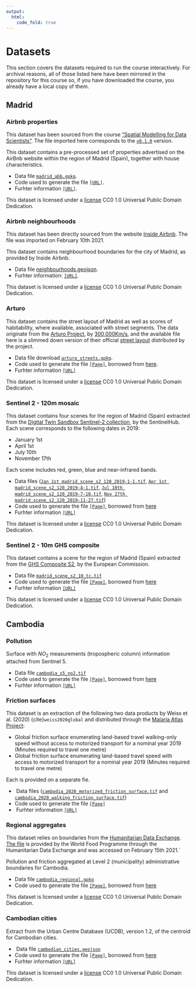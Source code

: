 ```yaml
---
output: 
  html:
    code_fold: true
---
```


# Datasets {#sec-datasets .unnumbered}

This section covers the datasets required to run the course interactively. For archival reasons, all of those listed here have been mirrored in the repository for this course so, if you have downloaded the course, you already have a local copy of them.

## Madrid

### Airbnb properties

This dataset has been sourced from the course ["Spatial Modelling for Data Scientists"](https://gdsl-ul.github.io/san/). The file imported here corresponds to the [`v0.1.0`](https://github.com/GDSL-UL/san/releases/tag/v0.1.0) version.

This dataset contains a pre-processed set of properties advertised on the AirBnb website within the region of Madrid (Spain), together with house characteristics.

-   Data file [`madrid_abb.gpkg`](https://github.com/GDSL-UL/san/raw/v0.1.0/data/assignment_1_madrid/madrid_abb.gpkg).
-   Code used to generate the file [`[URL]`](https://github.com/GDSL-UL/san/blob/v0.1.0/data/assignment_1_madrid/clean_data.ipynb).
-   Furhter information [`[URL]`](https://github.com/GDSL-UL/san/blob/v0.1.0/docs/11-datasets.md#madrid-airbnb).

This dataset is licensed under a [license](https://creativecommons.org/publicdomain/zero/1.0/) CC0 1.0 Universal Public Domain Dedication.

### Airbnb neighbourhoods

This dataset has been directly sourced from the website [Inside Airbnb](http://insideairbnb.com). The file was imported on February 10th 2021.

This dataset contains neighbourhood boundaries for the city of Madrid, as provided by Inside Airbnb.

-   Data file [neighbourhoods.geojson](https://github.com/CrmnCA/gds4eco/blob/main/data/neighbourhoods.geojson).
-   Furhter information: [`[URL]`](http://insideairbnb.com/madrid/).

This dataset is licensed under a [license](https://creativecommons.org/publicdomain/zero/1.0/) CC0 1.0 Universal Public Domain Dedication.

### Arturo

This dataset contains the street layout of Madrid as well as scores of habitability, where available, associated with street segments. The data originate from the [Arturo Project](http://arturo.300000kms.net), by [300,000Km/s](https://300000kms.net), and the available file here is a slimmed down version of their official [street layout](http://arturo.300000kms.net/#10) distributed by the project.

-   Data file download [`arturo_streets.gpkg`](https://github.com/CrmnCA/gds4eco/blob/main/data/arturo_streets.gpkg).
-   Code used to generate the file [`[Page]`](https://github.com/CrmnCA/gds4eco/blob/main/data/arturo_streets_prep.ipynb), borrowed from [here](https://github.com/darribas/gds4ae/blob/master/content/data/arturo_streets_prep.ipynb).
-   Furhter information [`[URL]`](https://arturo.300000kms.net)

This dataset is licensed under a [license](https://creativecommons.org/publicdomain/zero/1.0/) CC0 1.0 Universal Public Domain Dedication.

### Sentinel 2 - 120m mosaic

This dataset contains four scenes for the region of Madrid (Spain) extracted from the [Digital Twin Sandbox Sentinel-2 collection](https://medium.com/sentinel-hub/digital-twin-sandbox-sentinel-2-collection-available-to-everyone-20f3b5de846e), by the SentinelHub. Each scene corresponds to the following dates in 2019:

-   January 1st
-   April 1st
-   July 10th
-   November 17th

Each scene includes red, green, blue and near-infrared bands.

-   Data files ([`Jan 1st madrid_scene_s2_120_2019-1-1.tif`](https://github.com/CrmnCA/gds4eco/blob/main/data/madrid_scene_s2_120_2019-1-1.tif), [`Apr 1st madrid_scene_s2_120_2019-4-1.tif`](https://github.com/CrmnCA/gds4eco/blob/main/data/madrid_scene_s2_120_2019-4-1.tif), [`Jul 10th madrid_scene_s2_120_2019-7-10.tif`](https://github.com/CrmnCA/gds4eco/blob/main/data/madrid_scene_s2_120_2019-7-10.tif), [`Nov 27th madrid_scene_s2_120_2019-11-27.tif`](https://github.com/CrmnCA/gds4eco/blob/main/data/madrid_scene_s2_120_2019-11-27.tif))
-   Code used to generate the file [`[Page]`](https://github.com/CrmnCA/gds4eco/blob/main/data/madrid_s2.ipynb), borrowed from [here](https://github.com/darribas/gds4ae/blob/master/content/data/madrid_s2.ipynb)
-   Furhter information [`[URL]`](https://github.com/sentinel-hub/public-collections/tree/main/collections/sentinel-s2-l2a-mosaic-120)

This dataset is licensed under a [license](https://creativecommons.org/publicdomain/zero/1.0/) CC0 1.0 Universal Public Domain Dedication.

### Sentinel 2 - 10m GHS composite

This dataset contains a scene for the region of Madrid (Spain) extracted from the [GHS Composite S2](https://ghsl.jrc.ec.europa.eu/ghs_s2composite.php), by the European Commission.

-   Data file [`madrid_scene_s2_10_tc.tif`](https://github.com/CrmnCA/gds4eco/blob/main/data/madrid_scene_s2_10_tc.tif)
-   Code used to generate the file [`[Page]`](https://github.com/CrmnCA/gds4eco/blob/main/data/madrid_s2.ipynb), borrowed from [here](https://github.com/darribas/gds4ae/blob/master/content/data/madrid_s2.ipynb)
-   Furhter information [`[URL]`](https://ghsl.jrc.ec.europa.eu/ghs_s2composite.php)

This dataset is licensed under a [license](https://creativecommons.org/publicdomain/zero/1.0/) CC0 1.0 Universal Public Domain Dedication.

## Cambodia

### Pollution

Surface with $NO_2$ measurements (tropospheric column) information attached from Sentinel 5.

-   Data file [`cambodia_s5_no2.tif`](https://github.com/CrmnCA/gds4eco/blob/main/data/cambodia_s5_no2.tif)
-   Code used to generate the file [`[Page]`](https://github.com/CrmnCA/gds4eco/blob/main/data/cambodia_pollution.ipynb), borrowed from [here](https://github.com/darribas/gds4ae/blob/master/content/data/cambodia_pollution.ipynb)
-   Furhter information [`[URL]`](https://github.com/Sentinel-5P/data-on-s3)

### Friction surfaces

This dataset is an extraction of the following two data products by Weiss et al. (2020) {cite}`weiss2020global` and distributed through the [Malaria Atlas Project](https://malariaatlas.org/explorer/#/):

-   Global friction surface enumerating land-based travel walking-only speed without access to motorized transport for a nominal year 2019 (Minutes required to travel one metre)
-   Global friction surface enumerating land-based travel speed with access to motorized transport for a nominal year 2019 (Minutes required to travel one metre)

Each is provided on a separate fie.

-   ️ Data files ([`cambodia_2020_motorized_friction_surface.tif`](https://github.com/CrmnCA/gds4eco/blob/main/data/cambodia_2020_motorized_friction_surface.tif) and [`cambodia_2020_walking_friction_surface.tif`](https://github.com/CrmnCA/gds4eco/blob/main/data/cambodia_2020_walking_friction_surface.tif))
-   Code used to generate the file [`[Page]`](cambodia_road_friction)
-   ️ Furhter information [`[URL]`](https://malariaatlas.org)

### Regional aggregates

This dataset relies on boundaries from the [Humanitarian Data Exchange](https://data.humdata.org/). [The file](https://data.humdata.org/dataset/wfp-geonode-cambodia-admin-boundaries-level-2-districts?force_layout=desktop) is provided by the World Food Programme through the Humanitarian Data Exchange and was accessed on February 15th 2021.\`

Pollution and friction aggregated at Level 2 (municipality) administrative boundaries for Cambodia.

-   Data file [`cambodia_regional.gpkg`](https://github.com/CrmnCA/gds4eco/blob/main/data/cambodia_regional.gpkg)
-   Code used to generate the file [`[Page]`](https://github.com/CrmnCA/gds4eco/blob/main/data/cambodia_regional.ipynb), borrowed from [here](https://github.com/darribas/gds4ae/blob/master/content/data/cambodia_regional.ipynb)

This dataset is licensed under a [license](https://creativecommons.org/publicdomain/zero/1.0/) CC0 1.0 Universal Public Domain Dedication.

### Cambodian cities

Extract from the Urban Centre Database (UCDB), version 1.2, of the centroid for Cambodian cities.

-   ️ Data file [`cambodian_cities.geojson`](https://github.com/CrmnCA/gds4eco/blob/main/data/cambodian_cities.geojson)
-   Code used to generate the file [`[Page]`](https://github.com/CrmnCA/gds4eco/blob/main/data/cambodia_cities.ipynb), borrowed from [here](https://github.com/darribas/gds4ae/blob/master/content/data/cambodia_cities.ipynb)
-   Furhter information [`[URL]`](https://ghsl.jrc.ec.europa.eu/ucdb2018visual.php)

This dataset is licensed under a [license](https://creativecommons.org/publicdomain/zero/1.0/) CC0 1.0 Universal Public Domain Dedication.

